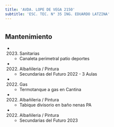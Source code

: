```yaml
---
title: 'AVDA. LOPE DE VEGA 2150'
subtitle: 'ESC. TEC. N° 35 ING. EDUARDO LATZINA'
---
```


#


## Mantenimiento

*  (2023) Sanitarias 
    + Canaleta perimetral patio deportes

*  (2022) Albañileria / Pintura 
    + Secundarias del Futuro 2022 - 3 Aulas

*  (2022) Gas 
    + Termotanque a gas en Cantina

*  (2022) Albañileria / Pintura 
    + Tabique divisorio en baño nenas PA

*  (2022) Albañileria / Pintura 
    + Secundarias del Futuro 2023



